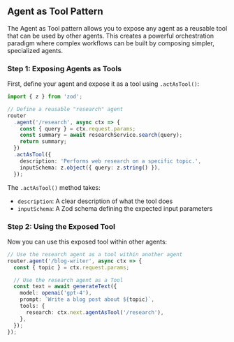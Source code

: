 ## Agent as Tool Pattern

The Agent as Tool pattern allows you to expose any agent as a reusable tool that can be used by other agents. This creates a powerful orchestration paradigm where complex workflows can be built by composing simpler, specialized agents.

### Step 1: Exposing Agents as Tools

First, define your agent and expose it as a tool using `.actAsTool()`:

```typescript
import { z } from 'zod';

// Define a reusable "research" agent
router
  .agent('/research', async ctx => {
    const { query } = ctx.request.params;
    const summary = await researchService.search(query);
    return summary;
  })
  .actAsTool({
    description: 'Performs web research on a specific topic.',
    inputSchema: z.object({ query: z.string() }),
  });
```

The `.actAsTool()` method takes:

- `description`: A clear description of what the tool does
- `inputSchema`: A Zod schema defining the expected input parameters

### Step 2: Using the Exposed Tool

Now you can use this exposed tool within other agents:

```typescript
// Use the research agent as a tool within another agent
router.agent('/blog-writer', async ctx => {
  const { topic } = ctx.request.params;

  // Use the research agent as a Tool
  const text = await generateText({
    model: openai('gpt-4'),
    prompt: `Write a blog post about ${topic}`,
    tools: {
      research: ctx.next.agentAsTool('/research'),
    },
  });
});
```
